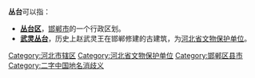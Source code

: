 '''丛台'''可以指：
*'''[[丛台区|丛台区]]'''，[[邯郸市|邯郸市]]的一个行政区划。
*'''[[武灵丛台|武灵丛台]]'''，历史上赵武灵王在邯郸修建的古建筑，为[[河北省文物保护单位|河北省文物保护单位]]。

[[Category:河北市辖区|Category:河北市辖区]]
[[Category:河北省文物保护单位|Category:河北省文物保护单位]]
[[Category:邯郸区县市|Category:邯郸区县市]]
[[Category:二字中国地名消歧义|Category:二字中国地名消歧义]]